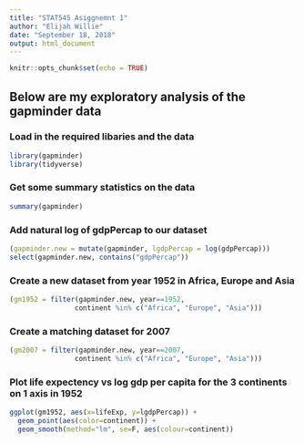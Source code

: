 ```yaml
---
title: "STAT545 Asiggnemnt 1"
author: "Elijah Willie"
date: "September 18, 2018"
output: html_document
---
```


```r
knitr::opts_chunk$set(echo = TRUE)
```

## Below are my exploratory analysis of the gapminder data
### Load in the required libaries and the data

```r
library(gapminder)
library(tidyverse)
```

### Get some summary statistics on the data

```r
summary(gapminder)
```

### Add natural log of gdpPercap to our dataset
```r
(gapminder.new = mutate(gapminder, lgdpPercap = log(gdpPercap)))
select(gapminder.new, contains("gdpPercap"))
```

### Create a new dataset from year 1952 in Africa, Europe and Asia
```r
(gm1952 = filter(gapminder.new, year==1952,
                continent %in% c("Africa", "Europe", "Asia")))
```

### Create a matching dataset for 2007
```r
(gm2007 = filter(gapminder.new, year==2007,
                continent %in% c("Africa", "Europe", "Asia")))
```

### Plot life expectency vs log gdp per capita for the 3 continents on 1 axis in 1952
```r
ggplot(gm1952, aes(x=lifeExp, y=lgdpPercap)) +
  geom_point(aes(color=continent)) + 
  geom_smooth(method="lm", se=F, aes(colour=continent))
```





